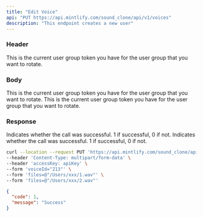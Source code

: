 ```yaml
---
title: "Edit Voice"
api: "PUT https://api.mintlify.com/sound_clone/api/v1/voices"
description: "This endpoint creates a new user"
---
```


### Header
<ParamField header="accessKey"   type="string" required>
  This is the current user group token you have for the user group that you want
  to rotate.
</ParamField>

### Body

<ParamField body="voiceId" type="string" required>
  This is the current user group token you have for the user group that you want
  to rotate.
</ParamField>
<ParamField body="files" type="files" required>
  This is the current user group token you have for the user group that you want
  to rotate.
</ParamField>

### Response

<ResponseField name="code" type="number" >
  Indicates whether the call was successful. 1 if successful, 0 if not.
</ResponseField>

<ResponseField name="message" type="string" >
  Indicates whether the call was successful. 1 if successful, 0 if not.
</ResponseField>


<RequestExample>

```bash Example Request
curl --location --request PUT 'https://api.mintlify.com/sound_clone/api/v1/voices' \
--header 'Content-Type: multipart/form-data' \
--header 'accessKey: apiKey' \
--form 'voiceId="213"' \
--form 'files=@"/Users/xxx/1.wav"' \
--form 'files=@"/Users/xxx/2.wav"'
```
</RequestExample>

<ResponseExample>

```json Response
{
  "code": 1,
  "message": "Success"
}
```

</ResponseExample>
